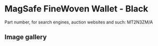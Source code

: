 
# MagSafe FineWoven Wallet - Black

Part number, for search engines, auction websites and such: MT2N3ZM/A

## Image gallery

<div style={{ width: "768px" }}>
  <GalleryComponent
    images={[
      {
        original: "/everysource/MT2N3.webp",
        thumbnail: "/everypreview/MT2N3.webp",
      },
      {
        original: "/everysource/MT2N3_AV1.webp",
        thumbnail: "/everypreview/MT2N3_AV1.webp",
      },
      {
        original: "/everysource/MT2N3_AV2.webp",
        thumbnail: "/everypreview/MT2N3_AV2.webp",
      },
      {
        original: "/everysource/MT2N3_AV3.webp",
        thumbnail: "/everypreview/MT2N3_AV3.webp",
      },
      {
        original: "/everysource/MT2N3_AV4.webp",
        thumbnail: "/everypreview/MT2N3_AV4.webp",
      }
    ]}
  />
</div>